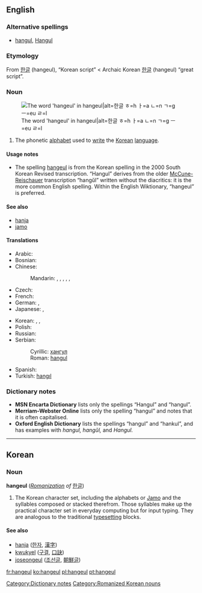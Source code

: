 {{also|han-geul|Hangeul}}
==English==
{{wikipedia}}

===Alternative spellings===
* [[hangul]], [[Hangul]]

===Etymology===
From {{etyl|ko|en}} [[한글]] (hangeul), “Korean script” < Archaic Korean [[한글]] (hangeul) “great script”.

===Noun===
{{en-noun|-}}
[[File:Hangeul.svg|thumb|The word 'hangeul' in hangeul|alt=한글 ㅎ=h ㅏ=a ㄴ=n ㄱ=g ㅡ=eu ㄹ=l]]

# The phonetic [[alphabet]] used to [[write]] the [[Korean]] [[language]].

====Usage notes====
* The spelling [[hangeul]] is from the Korean spelling in the 2000 South Korean Revised transcription. “Hangul” derives from the older [[McCune-Reischauer]] transcription “hangŭl” written without the diacritics: it is the more common English spelling. Within the English Wiktionary, “hangeul” is preferred.

====See also====
* [[hanja]]
* [[jamo]]

====Translations====
{{trans-top|Korean phonetic script}}
* Arabic: {{t|ar|هانغول|m|tr=hanguul, hanghuul}}
* Bosnian: {{t-|bs|hangul|m}}
* Chinese:
*: Mandarin: {{t-|cmn|諺文|sc=Hani}}, {{t|cmn|谚文|tr=yànwén|sc=Hani}},  {{t|cmn|朝鮮字母|sc=Hani}},  {{t|cmn|朝鲜字母|tr=Cháoxiǎn zìmǔ|sc=Hani}},  {{t|cmn|韓字|sc=Hani}},  {{t|cmn|韩字|tr=hánzì|sc=Hani}}
* Czech: {{t-|cs|hangul|m}}
* French: {{t+|fr|hangeul|m}}
* German: {{t-|de|Hangeul|n}},  {{t-|de|Hangul|n}}
* Japanese: {{t+|ja|ハングル|tr=hangeru}},  {{t|ja|朝鮮文字|tr=ちょうせんもじ, Chōsen moji}}
{{trans-mid}}
* Korean: {{qualifier|South}} {{t+|ko|한글|tr=hangeul|sc=Hang}},  {{qualifier|North}} {{t+|ko|조선글|tr=joseongeul|sc=Hang}},  {{qualifier|[[諺文]]}} {{t|ko|언문|tr=eonmun|sc=Hang}}
* Polish: {{t+|pl|hangyl|m}}
* Russian: {{t-|ru|хангыль|m|tr=xangýl’}}
* Serbian:
*: Cyrillic: [[хангул]] {{m}}
*: Roman: [[hangul#Serbian|hangul]] {{m}}
* Spanish: {{t|es|hangul|m}}
* Turkish: [[hangıl]]
{{trans-bottom}}

===Dictionary notes===
* '''MSN Encarta Dictionary''' lists only the spellings “Hangul” and “hangul”.
* '''Merriam-Webster Online''' lists only the spelling “hangul” and notes that it is often capitalised.
* '''Oxford English Dictionary''' lists the spellings “hangul” and “hankul”, and has examples with ''hangul, hangŭl,'' and ''Hangul.''

[[Category:Dictionary notes]]

----

==Korean==

===Noun===
'''hangeul''' (''[[w:Revised Romanization|Romanization]] of'' [[한글]])

# The Korean character set, including the alphabets or [[w:Jamo|Jamo]] and the syllables composed or stacked therefrom. Those syllables make up the practical character set in everyday computing but for input typing. They are analogous to the traditional [[typesetting]] blocks.

====See also====
* [[hanja]] ([[한자]], [[漢字]])
* [[kwukyel]] ([[구결]], [[口訣]])
* [[joseongeul]] ([[조선글]], [[朝鮮글]])

[[Category:Romanized Korean nouns]]

[[fr:hangeul]]
[[ko:hangeul]]
[[pl:hangeul]]
[[pt:hangeul]]